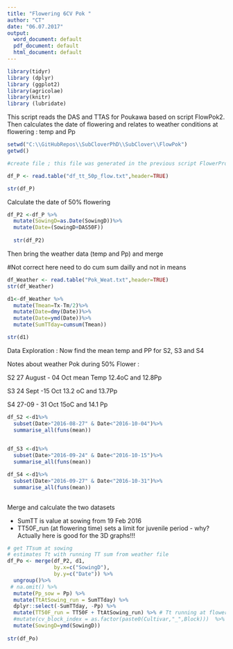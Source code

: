 ```yaml
---
title: "Flowering 6CV Pok "
author: "CT"
date: "06.07.2017"
output: 
  word_document: default
  pdf_document: default
  html_document: default
---
```


```r
library(tidyr)
library (dplyr)
library (ggplot2)
library(agricolae)
library(knitr)
library (lubridate)
```
This script reads the DAS and TTAS for Poukawa based on script FlowPok2. Then calculates the date of flowering and relates to weather conditions at flowering : temp and Pp 


```r
setwd("C:\\GitHubRepos\\SubCloverPhD\\SubClover\\FlowPok")
getwd()

#create file ; this file was generated in the previous script FlowerProject2

df_P <- read.table("df_tt_50p_flow.txt",header=TRUE)

str(df_P)


```
Calculate the date of 50% flowering 

```r
df_P2 <-df_P %>%
  mutate(SowingD=as.Date(SowingD))%>%
  mutate(Date=(SowingD+DAS50F))
  
  str(df_P2)
```

Then bring the weather data (temp and Pp) and merge 

#Not correct here need to do cum sum dailly and not in means 

```r
df_Weather <- read.table("Pok_Weat.txt",header=TRUE)
str(df_Weather)

d1<-df_Weather %>%
  mutate(Tmean=Tx-Tm/2)%>%
  mutate(Date=dmy(Date))%>%
  mutate(Date=ymd(Date))%>%
  mutate(SumTTday=cumsum(Tmean))

str(d1)

```

Data Exploration : Now find the mean temp and PP for S2, S3 and S4


Notes about weather Pok during 50% Flower :

S2 27 August - 04 Oct mean Temp 12.4oC and 12.8Pp 

S3 24 Sept -15 Oct 13.2 oC and 13.7Pp

S4 27-09 - 31 Oct 15oC and 14.1 Pp

```r

df_S2 <-d1%>%
  subset(Date>"2016-08-27" & Date<"2016-10-04")%>%
  summarise_all(funs(mean))
  

df_S3 <-d1%>%
  subset(Date>"2016-09-24" & Date<"2016-10-15")%>%
  summarise_all(funs(mean))

df_S4 <-d1%>%
  subset(Date>"2016-09-27" & Date<"2016-10-31")%>%
  summarise_all(funs(mean))
  
```

Merge and calculate the two datasets 

- SumTT is value at sowing from 19 Feb 2016 
- TT50F_run (at flowering time) sets a limit for juvenile period - why? 
Actually here is good for the 3D graphs!!! 

```r
# get TTsum at sowing
# estimates Tt with running TT sum from weather file
df_Po <- merge(df_P2, d1,
               by.x=c("SowingD"), 
               by.y=c("Date")) %>%
  ungroup()%>%
 # na.omit() %>%
  mutate(Pp_sow = Pp) %>%
  mutate(TtAtSowing_run = SumTTday) %>%
  dplyr::select(-SumTTday, -Pp) %>%
  mutate(TT50F_run = TT50F + TtAtSowing_run) %>% # Tt running at flowering
  #mutate(cv_block_index = as.factor(paste0(Cultivar,"_",Block)))  %>%
  mutate(SowingD=ymd(SowingD))
 
str(df_Po)

```

